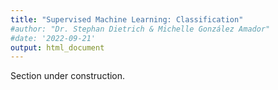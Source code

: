 ```yaml
---
title: "Supervised Machine Learning: Classification"
#author: "Dr. Stephan Dietrich & Michelle González Amador"
#date: '2022-09-21'
output: html_document
---
```


Section under construction.